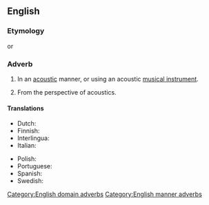 ==English==

===Etymology===
{{suffix|en|acoustic|ally}} or {{suffix|en|acoustical|ly}}

===Adverb===
{{en-adv|-}}

# {{lb|en|manner}} In an [[acoustic]] manner, or using an acoustic [[musical instrument]].
# {{lb|en|domain}} From the perspective of acoustics.

====Translations====
{{trans-top|in an acoustic manner}}
* Dutch: {{t+|nl|akoestisch}}
* Finnish: {{t|fi|akustisesti}}
* Interlingua: {{t|ia|acusticamente}}
* Italian: {{t+|it|acusticamente}}
{{trans-mid}}
* Polish: {{t|pl|akustycznie}}
* Portuguese: {{t|pt|acusticamente}}
* Spanish: {{t+|es|acústicamente}}
* Swedish: {{t+|sv|akustiskt}}
{{trans-bottom}}

[[Category:English domain adverbs]]
[[Category:English manner adverbs]]